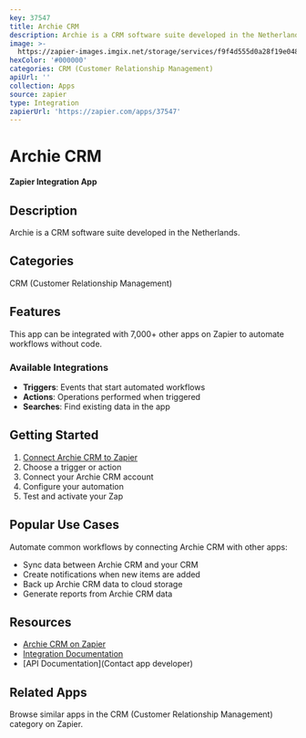 ```yaml
---
key: 37547
title: Archie CRM
description: Archie is a CRM software suite developed in the Netherlands.
image: >-
  https://zapier-images.imgix.net/storage/services/f9f4d555d0a28f19e048eeaeee0f54eb.png?auto=format%2Ccompress&ixlib=python-3.0.0&q=50
hexColor: '#000000'
categories: CRM (Customer Relationship Management)
apiUrl: ''
collection: Apps
source: zapier
type: Integration
zapierUrl: 'https://zapier.com/apps/37547'
---
```

# Archie CRM

**Zapier Integration App**

## Description

Archie is a CRM software suite developed in the Netherlands.

## Categories

CRM (Customer Relationship Management)

## Features

This app can be integrated with 7,000+ other apps on Zapier to automate workflows without code.

### Available Integrations

- **Triggers**: Events that start automated workflows
- **Actions**: Operations performed when triggered
- **Searches**: Find existing data in the app

## Getting Started

1. [Connect Archie CRM to Zapier](https://zapier.com/apps/37547)
2. Choose a trigger or action
3. Connect your Archie CRM account
4. Configure your automation
5. Test and activate your Zap

## Popular Use Cases

Automate common workflows by connecting Archie CRM with other apps:

- Sync data between Archie CRM and your CRM
- Create notifications when new items are added
- Back up Archie CRM data to cloud storage
- Generate reports from Archie CRM data

## Resources

- [Archie CRM on Zapier](https://zapier.com/apps/37547)
- [Integration Documentation](https://zapier.com/apps/37547/integrations)
- [API Documentation](Contact app developer)

## Related Apps

Browse similar apps in the CRM (Customer Relationship Management) category on Zapier.
